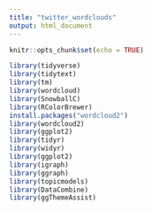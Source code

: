 ```yaml
---
title: "twitter_wordclouds"
output: html_document
---
```


```r
knitr::opts_chunk$set(echo = TRUE)
```

```r

library(tidyverse)
library(tidytext)
library(tm)
library(wordcloud)
library(SnowballC)
library(RColorBrewer)
install.packages("wordcloud2")
library(wordcloud2)
library(ggplot2)
library(tidyr)
library(widyr)
library(ggplot2)
library(igraph)
library(ggraph)
library(topicmodels)
library(DataCombine)
library(ggThemeAssist)



```



